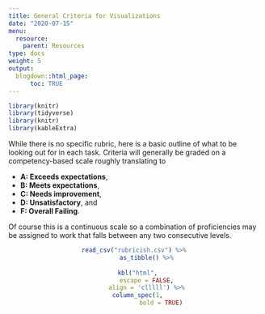 ```yaml
---
title: General Criteria for Visualizations
date: "2020-07-15"
menu:
  resource:
    parent: Resources
type: docs
weight: 5
output:
  blogdown::html_page:
      toc: TRUE
---
```


```r
library(knitr)
library(tidyverse)
library(knitr)
library(kableExtra)
```

While there is no specific rubric, here is a basic outline of what to be looking out for in each task. Criteria will generally be graded on a competency-based scale roughly translating to 

+ **A: Exceeds expectations**, 
+ **B: Meets expectations**, 
+ **C: Needs improvement**, 
+ **D: Unsatisfactory**, and 
+ **F: Overall Failing**. 

Of course this is a continuous scale so a combination of proficiencies may be assigned to work that falls between any two consecutive levels.

<center>
```r
read_csv("rubricish.csv") %>% 
      as_tibble() %>%
      
  kbl("html", 
      escape = FALSE,
      align = 'clllll') %>%
  column_spec(1, 
              bold = TRUE)
```
</center>



